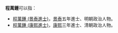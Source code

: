 '''程萬鍾'''可以指：
* [[程萬鍾_(景泰進士)|程萬鍾 (景泰進士)]]，[[景泰|景泰]]五年進士、明朝政治人物。
* [[程萬鍾_(康熙進士)|程萬鍾 (康熙進士)]]，[[康熙|康熙]]三年進士、清朝政治人物。
{{disambig}}